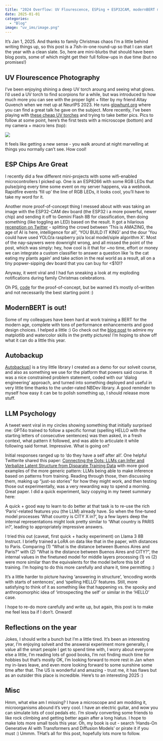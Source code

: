```yaml
---
title: "2024 Overflow: UV Flourescence, ESPing + ESP32CAM, modernBERT musings, Autobackup & NBDev, LLM Psychology, and Reflections on the year"
date: 2025-01-01
categories: 
  - "Blog"
image: "uv_ims/image.png"
---
```


It's Jan 1, 2025. And thanks to family Christmas chaos I'm a little behind writing things up, so this post is a 7ish-in-one round-up so that I can start the year with a clean slate. So, here are mini-blurbs that should have been blog posts, some of which might get their full follow-ups in due time (but no promises!)

## UV Flourescence Photography

I've been enjoying shining a deep UV torch aroung and seeing what glows. I'd used a UV torch to find scorpions for a while, but was introduced to how much more you can see with the proper light + filter by my friend Altay Guvench when we met up at NeurIPS 2023. He runs [glowhunt.org](https://www.glowhunt.org/) where you can find a great talk he gave on the subject. More recently, I've been playing with [these cheap UV torches](https://www.youtube.com/watch?v=5h7BQc-om9g) and trying to take better pics. Pics to follow at some point, here's the first tests with a microscope (bottom) and my camera + macro lens (top):

![](uv_ims/image.png)

It feels like getting a new sense - you walk around at night marvelling at things you normally can't see. How cool!

## ESP Chips Are Great

I recently did a few different mini-projects with some wifi-enabled microcontrollers I picked up. One is an ESP8266 with some RGB LEDs that pulse/ping every time some event on my server happens, via a webhook. Rapidfire events 'fill up' the line of RGB LEDs, it looks cool, you'll have to take my word for it.

Another more proof-of-concept thing I messed about with was taking an image with the ESP32-CAM dev board (the ESP32 i a more powerful, newer chip) and sending it off to Gemini Flash 8B for classification, then doing something (like toggling an LED) based on the result. It got a hilarious [recenption on Twitter](https://x.com/johnowhitaker/status/1870650291454120364) - splitting the crowd between 'This is AMAZING, the age of AI is here, intelligence for all', 'YOU BUILD IT KING' and the dour 'You could have used YOLO/a raspberry pi/a local model/siple algorithm X'. Most of the nay-saywers were downright wrong, and all missed the point of the post, which was simply: hey, how cool is it that for ~no time, effort or money we can integrate a custom classifier to answer a question like 'is the cat eating my plants again' and take action in the real world as a result, all on a tiny popwer-sipping dev board that you can buy for <$10!?

Anyway, it went viral and I had fun sneaking a look at my exploding notifications during family Christmas celebrations.

Oh PS, [code](https://github.com/johnowhitaker/esp32cam_ai) for the proof-of-concept, but be warned it's mostly o1-written and not necessarily the best starting point :)

## ModernBERT is out!

Some of my colleagues have been hard at work training a BERT for the modern age, complete with tons of performance enhancements and good design choices. I helped a little :) Go check out the [blog post](https://www.answer.ai/posts/2024-12-19-modernbert.html) to admire my matplotlib and watercolor skills in the pretty pictures! I'm hoping to show off what it can do a little this year.

## Autobackup

[Autobackup](https://answerdotai.github.io/autobackup/)] is a tiny little library I created as a demo for our solveit course, and also as something we use for the platform that powers said course. It was a nice constrained problem statement, coded with our 'dialog engineering' approach, and turned into something deployed and useful in very little time thanks to the under-rated NBDev library. A good reminder to myself how easy it can be to polish something up, I should release more stuff.

## LLM Psychology

A tweet went viral in my circles showing something that initially surprised me: GPT4o trained to follow a specific format (spelling HELLO with the starting letters of consecutive sentences) was then asked, in a fresh context, what pattern it followed, and was able to articulate it while following said format. Impressive. What is going on?

Initial responses ranged up to 'do they have a self after all'. One helpful Twitterite shared this paper: [Connecting the Dots: LLMs can Infer and Verbalize Latent Structure from Disparate Training Data](https://arxiv.org/abs/2406.14546) with more good examples of the more generic pattern: LLMs being able to make inference based on patterns from training. Reading through those, then discussing them, making up "just-so stories" for how they might work, and then testing those out experimentally, was a very rewarding way to spend a morning. Great paper. I did a quick experiment, lazy copying in my tweet summary here:

A quick + good way to learn to do better at that task is to re-use the rich 'Paris'-related features you (the LLM) already have. So when the fine-tuned model processes 'What country is CITY X in?', by a few layers deep the internal representations might look pretty similar to 'What country is PARIS in?', leading to appropriately impressive answers.

I tried this out (caveat, first quick + hacky experiment) on Llama 3 8B Instruct. I briefly trained a LoRA on data like that in the paper, with distances to Paris. Comparing (1) "What is the distance between Buenos Aires and Paris?" with (2) "What is the distance between Buenos Aires and CITY?", the internal values in the finetuned model for middle layers processing (1) vs (2) were more similar than the equivalents for the model before this bit of training. I'm hoping to do this more carefully and share it, time permitting :)

It's a little harder to picture having 'answering in structure', 'encoding words with starts of sentences', and 'spelling HELLO' features. Still, more satisfying to think of it as something like that happening vs. the spooky and anthropomorphic idea of 'introspecting the self' or similar in the 'HELLO' case.

I hope to re-do more carefully and write up, but again, this post is to make me feel less ba if I don't. Onward!

## Reflections on the year

Jokes, I should write a bunch but I'm a little tired. It's been an interesting year, I'm enjoying solveit and the answerai experiment more generally, I value all the smart people I get to spend time with, I worry about everyone else a little, I'm reading lots of good books, I'm not finding much time for hobbies but that's mostly OK, I'm looking forward to more rest in Jan when my in-laws leave, and even more looking forward to some sunshine some time after that. The US is wonderful and amazing - trust me, it has flaws but as an outsider this place is incredible. Here's to an interesting 2025 :)

## Misc

Hmm, what else am I missing? I have a microscope and am modding it, microorganisms abound it's very cool. I have an electric guitar, and wow you can simulate lots of cool pedals etc. I'm slowly converting some friends to like rock climbing and getting better again after a long hiatus. I hope to make lots more small tools this year. Oh, my book is out - search 'Hands-On Generative AI with Transformers and Diffusion Models' or pirate it if you must :) Ummm. THat's all for this post, hopefully lots more to follow.